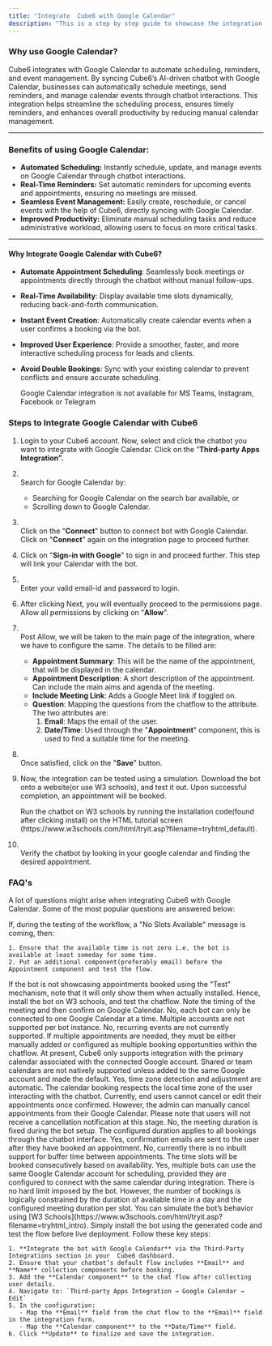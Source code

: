 ```yaml
---
title: "Integrate  Cube6 with Google Calendar"
description: "This is a step by step guide to showcase the integration of Google Calendar with  Cube6"
---
```


### **Why use Google Calendar?**

 Cube6 integrates with Google Calendar to automate scheduling, reminders, and event management. By syncing  Cube6’s AI-driven chatbot with Google Calendar, businesses can automatically schedule meetings, send reminders, and manage calendar events through chatbot interactions. This integration helps streamline the scheduling process, ensures timely reminders, and enhances overall productivity by reducing manual calendar management.

---

### **Benefits of using Google Calendar:**

- **Automated Scheduling:** Instantly schedule, update, and manage events on Google Calendar through chatbot interactions.
- **Real-Time Reminders:** Set automatic reminders for upcoming events and appointments, ensuring no meetings are missed.
- **Seamless Event Management:** Easily create, reschedule, or cancel events with the help of  Cube6, directly syncing with Google Calendar.
- **Improved Productivity:** Eliminate manual scheduling tasks and reduce administrative workload, allowing users to focus on more critical tasks.

---

#### **Why Integrate Google Calendar with  Cube6?**

- **Automate Appointment Scheduling**: Seamlessly book meetings or appointments directly through the chatbot without manual follow-ups.
- **Real-Time Availability**: Display available time slots dynamically, reducing back-and-forth communication.
- **Instant Event Creation**: Automatically create calendar events when a user confirms a booking via the bot.
- **Improved User Experience**: Provide a smoother, faster, and more interactive scheduling process for leads and clients.
- **Avoid Double Bookings**: Sync with your existing calendar to prevent conflicts and ensure accurate scheduling.

  <Info>
    Google Calendar integration is not available for MS Teams, Instagram, Facebook or Telegram
  </Info>

### **Steps to Integrate Google Calendar with  Cube6**

 1. Login to your  Cube6 account. Now, select and click the chatbot you want to integrate with Google Calendar. Click on the “**Third-party Apps Integration”.**
 2. \
    Search for Google Calendar by:
    - Searching for Google Calendar on the search bar available, or
    - Scrolling down to Google Calendar.
 3. \
    Click on the "**Connect**" button to connect bot with Google Calendar. Click on "**Connect**" again on the integration page to proceed further.
 4. Click on "**Sign-in with Google**" to sign in and proceed further. This step will link your Calendar with the bot.
 5. \
    Enter your valid email-id and password to login.
 6. After clicking Next, you will eventually proceed to the permissions page. Allow all permissions by clicking on "**Allow**".
 7. \
    Post Allow, we will be taken to the main page of the integration, where we have to configure the same. The details to be filled are:
    - **Appointment Summary**: This will be the name of the appointment, that will be displayed in the calendar.
    - **Appointment Description**: A short description of the appointment. Can include the main aims and agenda of the meeting.
    - **Include Meeting Link**: Adds a Google Meet link if toggled on.
    - **Question**: Mapping the questions from the chatflow to the attribute. The two attributes are:
      1. **Email**: Maps the email of the user.
      2. **Date/Time**: Used through the "**Appointment**" component, this is used to find a suitable time for the meeting.
 8. \
    Once satisfied, click on the "**Save**" button.
 9. Now, the integration can be tested using a simulation. Download the bot onto a website(or use W3 schools), and test it out. Upon successful completion, an appointment will be booked.

    <Info>
      Run the chatbot on W3 schools by running the installation code(found after clicking install) on the HTML tutorial screen (https://www.w3schools.com/html/tryit.asp?filename=tryhtml_default).
    </Info>
10. \
    Verify the chatbot by looking in your google calendar and finding the desired appointment.

### **FAQ's**

A lot of questions might arise when integrating  Cube6 with Google Calendar. Some of the most popular questions are answered below:

<AccordionGroup>
  <Accordion title='Why is "no slots available" error showing up?'>
    If, during the testing of the workflow, a "No Slots Available" message is coming, then:

    1. Ensure that the available time is not zero i.e. the bot is available at least someday for some time.
    2. Put an additional component(preferably email) before the Appointment component and test the flow.
  </Accordion>
  <Accordion title="Why are no appointments being booked while testing">
    If the bot is not showcasing appointments booked using the "Test" mechanism, note that it will only show them when actually installed. Hence, install the bot on W3 schools, and test the chatflow. Note the timing of the meeting and then confirm on Google Calendar.
  </Accordion>
  <Accordion title="Can I connect more than 1 google calendar account?">
    No, each bot can only be connected to one Google Calendar at a time. Multiple accounts are not supported per bot instance.
  </Accordion>
  <Accordion title="Does the integration support recurring events?">
    No, recurring events are not currently supported. If multiple appointments are needed, they must be either manually added or configured as multiple booking opportunities within the chatflow.
  </Accordion>
  <Accordion title="Can I integrate with a shared or a team calendar instead of a personal calendar">
    At present,  Cube6 only supports integration with the primary calendar associated with the connected Google account. Shared or team calendars are not natively supported unless added to the same Google account and made the default.
  </Accordion>
  <Accordion title="Is the time zone automatically adjusted based on user or admin location?">
    Yes, time zone detection and adjustment are automatic. The calendar booking respects the local time zone of the user interacting with the chatbot.
  </Accordion>
  <Accordion title="Can I edit or cancel appointments after they are booked?">
    Currently, end users cannot cancel or edit their appointments once confirmed. However, the admin can manually cancel appointments from their Google Calendar. Please note that users will not receive a cancellation notification at this stage.
  </Accordion>
  <Accordion title="Can users choose meeting duration while booking?">
    No, the meeting duration is fixed during the bot setup. The configured duration applies to all bookings through the chatbot interface.
  </Accordion>
  <Accordion title="Are email confirmations sent after booking?">
    Yes, confirmation emails are sent to the user after they have booked an appointment.
  </Accordion>
  <Accordion title="Is there a way to add buffer between appointments (eg : 10 min gap) ?">
    No, currently there is no inbuilt support for buffer time between appointments. The time slots will be booked consecutively based on availability.
  </Accordion>
  <Accordion title="Does multiple bots use same google calendar for booking?">
    Yes, multiple bots can use the same Google Calendar account for scheduling, provided they are configured to connect with the same calendar during integration.
  </Accordion>
  <Accordion title="Is there a limit of how many bookings can be made per day via bot?">
    There is no hard limit imposed by the bot. However, the number of bookings is logically constrained by the duration of available time in a day and the configured meeting duration per slot.
  </Accordion>
  <Accordion title="How can I test google calendar integration before deploying to production">
    You can simulate the bot’s behavior using [W3 Schools](https://www.w3schools.com/html/tryit.asp?filename=tryhtml_intro). Simply install the bot using the generated code and test the flow before live deployment.
  </Accordion>
  <Accordion title="How do I properly configure the chatbot with gogle calendar?">
    Follow these key steps:

    1. **Integrate the bot with Google Calendar** via the Third-Party Integrations section in your  Cube6 dashboard.
    2. Ensure that your chatbot’s default flow includes **Email** and **Name** collection components before booking.
    3. Add the **Calendar component** to the chat flow after collecting user details.
    4. Navigate to: `Third-party Apps Integration → Google Calendar → Edit`
    5. In the configuration:
       - Map the **Email** field from the chat flow to the **Email** field in the integration form.
       - Map the **Calendar component** to the **Date/Time** field.
    6. Click **Update** to finalize and save the integration.
  </Accordion>
</AccordionGroup>

 